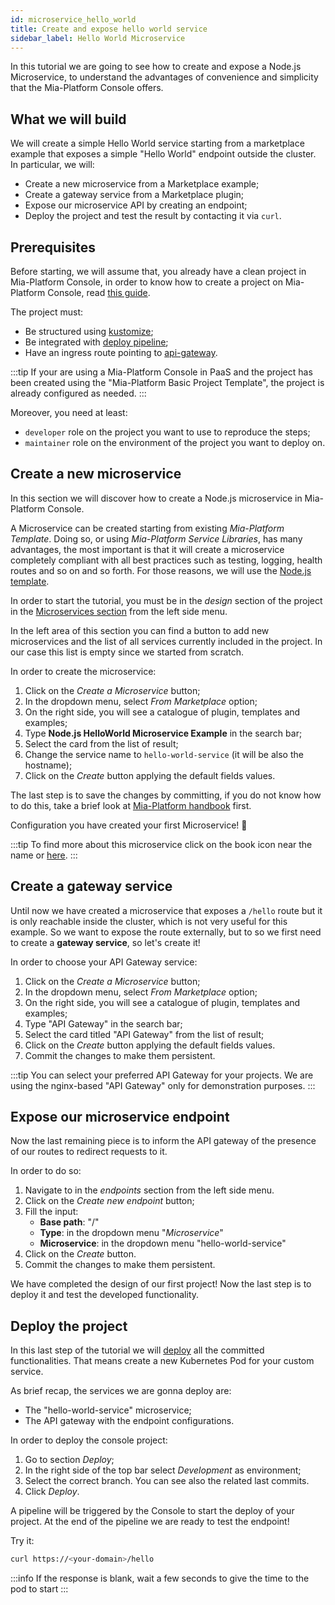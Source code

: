 ```yaml
---
id: microservice_hello_world
title: Create and expose hello world service
sidebar_label: Hello World Microservice
---
```



In this tutorial we are going to see how to create and expose a Node.js Microservice, to understand the advantages of convenience and simplicity that the Mia-Platform Console offers.

## What we will build

We will create a simple Hello World service starting from a marketplace example that exposes a simple "Hello World" endpoint outside the cluster.
In particular, we will:

- Create a new microservice from a Marketplace example;
- Create a gateway service from a Marketplace plugin;
- Expose our microservice API by creating an endpoint;
- Deploy the project and test the result by contacting it via `curl`.

## Prerequisites

Before starting, we will assume that, you already have a clean project in Mia-Platform Console, in order to know how to create a project on Mia-Platform Console, read [this guide](/development_suite/set-up-infrastructure/create-project.mdx).

The project must:

- Be structured using [kustomize](/development_suite/set-up-infrastructure/kustomize/index.md);
- Be integrated with [deploy pipeline](/development_suite/deploy/pipeline-configuration.md);
- Have an ingress route pointing to [api-gateway](/paas/traefik.md).

:::tip
If your are using a Mia-Platform Console in PaaS and the project has been created using the "Mia-Platform Basic Project Template", the project is already configured as needed.
:::

Moreover, you need at least:

- `developer` role on the project you want to use to reproduce the steps;
- `maintainer` role on the environment of the project you want to deploy on.

## Create a new microservice

In this section we will discover how to create a Node.js microservice in Mia-Platform Console.

A Microservice can be created starting from existing _Mia-Platform Template_. Doing so, or using _Mia-Platform Service Libraries_, has many advantages, the most important is that it will create a microservice completely compliant with all best practices such as testing, logging, health routes and so on and so forth.
For those reasons, we will use the [Node.js template](https://github.com/mia-platform-marketplace/Node.js-Custom-Plugin-Template/).

In order to start the tutorial, you must be in the _design_ section of the project in the [Microservices section](/development_suite/api-console/api-design/services.md) from the left side menu.

In the left area of this section you can find a button to add new microservices and the list of all services currently included in the project. In our case this list is empty since we started from scratch.

In order to create the microservice:

1. Click on the _Create a Microservice_ button;
1. In the dropdown menu, select _From Marketplace_ option;
1. On the right side, you will see a catalogue of plugin, templates and examples;
1. Type **Node.js HelloWorld Microservice Example** in the search bar;
1. Select the card from the list of result;
1. Change the service name to `hello-world-service` (it will be also the hostname);
1. Click on the _Create_ button applying the default fields values.

The last step is to save the changes by committing, if you do not know how to do this, take a brief look at [Mia-Platform handbook](/tutorial/console/console_handbook.md#save-changes) first.

Configuration you have created your first Microservice! 🎉

:::tip
To find more about this microservice click on the book icon near the name or [here](https://github.com/mia-platform-marketplace/Node.js-Hello-World-Microservice-Example).
:::

## Create a gateway service

Until now we have created a microservice that exposes a `/hello` route but it is only reachable inside the cluster, which is not very useful for this example. So we want to expose the route externally, but to so we first need to create a **gateway service**, so let's create it!

In order to choose your API Gateway service:

1. Click on the _Create a Microservice_ button;
1. In the dropdown menu, select _From Marketplace_ option;
1. On the right side, you will see a catalogue of plugin, templates and examples;
1. Type "API Gateway" in the search bar;
1. Select the card titled "API Gateway" from the list of result;
1. Click on the _Create_ button applying the default fields values.
1. Commit the changes to make them persistent.

<!-- TODO add a short description of the nginx api gateway and the link to its full documentation -->

:::tip
You can select your preferred API Gateway for your projects. We are using the nginx-based "API Gateway" only for demonstration purposes.
:::

## Expose our microservice endpoint

Now the last remaining piece is to inform the API gateway of the presence of our routes to redirect requests to it.

In order to do so:

1. Navigate to in the _endpoints_ section from the left side menu.
1. Click on the _Create new endpoint_ button;
1. Fill the input:
   - **Base path**: "/"
   - **Type**: in the dropdown menu "_Microservice_"
   - **Microservice**: in the dropdown menu "hello-world-service"
1. Click on the _Create_ button.
1. Commit the changes to make them persistent.

We have completed the design of our first project! Now the last step is to deploy it and test the developed functionality.

## Deploy the project

In this last step of the tutorial we will [deploy](/development_suite/deploy/deploy.md) all the committed functionalities. That means create a new Kubernetes Pod for your custom service.

As brief recap, the services we are gonna deploy are:

- The "hello-world-service" microservice;
- The API gateway with the endpoint configurations.

In order to deploy the console project:

1. Go to section _Deploy_;
1. In the right side of the top bar select _Development_ as environment;
1. Select the correct branch. You can see also the related last commits.
1. Click _Deploy_.

A pipeline will be triggered by the Console to start the deploy of your project.
At the end of the pipeline we are ready to test the endpoint!

Try it:

```sh
curl https://<your-domain>/hello
```

:::info
If the response is blank, wait a few seconds to give the time to the pod to start
:::
